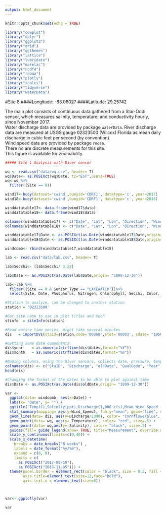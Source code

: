 ```yaml
---
output: html_document
---
```


```r
knitr::opts_chunk$set(echo = TRUE)

library("cowplot")
library("dplyr")
library("ggplot2")
library("grid")
library("ggthemes")
library("lattice")
library("lubridate")
library("marelac")
library("ncdf4")
library("rnoaa")
library("plotly")
library("scales")
library("tidyverse")
library("waterData")
```

#Site 8
####Longitude:  -83.08027
####Latitude:    29.25742

The main plot consists of continuous data gathered from a Star-Oddi sensor, which measures salinity, temperature, and conductivity hourly, since November 2017.         
Water discharge data are provided by package `waterData`. River discharge data are measured at USGS gauge 02323500 (Wilcox) Florida as mean daily discharge in cubic feet per second (by convention).                  
Wind speed data are provided by package `rnoaa`.                     
There no are discrete measurements for this site.       
This figure is available for zoomability.     
    

```r
##### Site 1 Analysis with Diver sensor

wq <- read.csv("data/wq.csv", header= T)
wq$Date<- as.POSIXct(wq$Date, tz="EST",usetz=TRUE)
wq<-wq %>% 
  filter((Site == 8))

```


```r
wind17<-buoy(dataset='cwind',buoyid='CDRF1', datatype='c', year=2017)
wind18<-buoy(dataset='cwind',buoyid='CDRF1', datatype='c', year=2018)

winddatatable17<- data.frame(wind17$data)
winddatatable18<- data.frame(wind18$data)

colnames(winddatatable17) <- c("Date", "Lat", "Lon", "Direction", "Wind_Speed")
colnames(winddatatable18) <- c("Date", "Lat", "Lon", "Direction", "Wind_Speed")

winddatatable17$Date <- as.POSIXct(as.Date(winddatatable17$Date,origin= "1899-12-30"))
winddatatable18$Date <- as.POSIXct(as.Date(winddatatable18$Date,origin= "1899-12-30"))

windcomb<- rbind(winddatatable17,winddatatable18) 
```


```r
lab <- read.csv("data/lab.csv", header= T)

lab$Secchi<- (lab$Secchi/ 3.28)

lab$Date <- as.POSIXct(as.Date(lab$Date,origin= "1899-12-30"))

lab<-lab %>% 
  filter((Site == 8 & Sensor_Type == "LAKEWATCH"))%>%
  select(Site, Date, Phosphorus, Nitrogen, Chlorophyll, Secchi, Color, Conductivity, Sensor_Type)


```

```r

#Station to analyze, can be changed to another station
station = '02323500'   

#Get site name to use in plot titles and such
stinfo  = siteInfo(station)

#Read entire time series, might take several minutes
dis   = importDVs(staid=station,code='00060',stat='00003', sdate= "1950-01-01") 

#Getting some date components
dis$year    = as.numeric(strftime(dis$dates,format="%Y"))
dis$month   = as.numeric(strftime(dis$dates,format="%m")) 

```


```r

#Naming columns, using the Diver sensors, collects date, pressure, temp, conductivity
colnames(dis) <- c("StaID", "Discharge", "oldDate", "QualCode", "Year", "Month")
head(dis)

#Changing the format of the dates to be able to plot against time
dis$Date <- as.POSIXct(as.Date(dis$oldDate,origin= "1899-12-30"))

```


```r
var <-
  ggplot(data= windcomb, aes(x=Date)) +
  labs(x= "Date", y= "") +
  ggtitle("Temp(C),Salinity(ppt),Discharge(1,000 cfs),Mean Wind Speed (ms/c)") +
  stat_summary(mapping= aes(y=Wind_Speed), fun.y="mean", geom="line", color= "gray34", size=2) +
  geom_line(data= dis, aes(y=Discharge/1000), color= "cornflowerblue", size=2) +
  geom_point(data= wq, aes(y= Temperature), color= "red", size=.5) +
  geom_point(data= wq,aes(y= Salinity), color= "black", size=.5) +
  guides(fill= guide_legend(show= TRUE, title="Measurement", override.aes= list(colour= c("cornflowerblue", "black", "red"), size=5))) +
  scale_y_continuous(limits=c(0,40)) +
  scale_x_datetime(
    breaks = date_breaks("8 weeks") ,
    labels = date_format("%y/%m"),
    expand = c(0, 0),
    limits = c(
      as.POSIXct("2017-08-10"),
      as.POSIXct("2018-11-05"))) +
  theme(panel.border = element_rect(color = "black", size = 0.5, fill = NA, linetype="solid"),
        axis.title=element_text(size=12,face="bold"),
        axis.text.x = element_text(size=8))



var<- ggplotly(var)
```

```r
var
```
